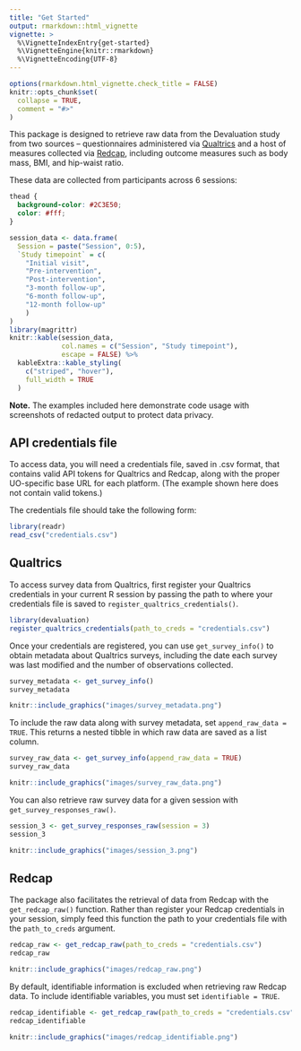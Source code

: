 ```yaml
---
title: "Get Started"
output: rmarkdown::html_vignette
vignette: >
  %\VignetteIndexEntry{get-started}
  %\VignetteEngine{knitr::rmarkdown}
  %\VignetteEncoding{UTF-8}
---
```


```r
options(rmarkdown.html_vignette.check_title = FALSE)
knitr::opts_chunk$set(
  collapse = TRUE,
  comment = "#>"
)
```

This package is designed to retrieve raw data from the Devaluation study from two sources -- questionnaires administered via [Qualtrics](https://www.qualtrics.com/) and a host of measures collected via [Redcap](https://www.project-redcap.org/), including outcome measures such as body mass, BMI, and hip-waist ratio. 

These data are collected from participants across 6 sessions: 

```css
thead {
  background-color: #2C3E50;
  color: #fff;
}
```

```r
session_data <- data.frame(
  Session = paste("Session", 0:5),
  `Study timepoint` = c(
    "Initial visit",
    "Pre-intervention",
    "Post-intervention",
    "3-month follow-up",
    "6-month follow-up",
    "12-month follow-up"
    )
)
library(magrittr)
knitr::kable(session_data, 
             col.names = c("Session", "Study timepoint"),
             escape = FALSE) %>% 
  kableExtra::kable_styling(
    c("striped", "hover"),
    full_width = TRUE
  )
```

**Note.** The examples included here demonstrate code usage with screenshots of redacted output to protect data privacy.

## API credentials file

To access data, you will need a credentials file, saved in .csv format, that contains valid API tokens for Qualtrics and Redcap, along with the proper UO-specific base URL for each platform. (The example shown here does not contain valid tokens.)

The credentials file should take the following form:

```r
library(readr)
read_csv("credentials.csv")
```

## Qualtrics

To access survey data from Qualtrics, first register your Qualtrics credentials in your current R session by passing the path to where your credentials file is saved to `register_qualtrics_credentials()`.

```r
library(devaluation)
register_qualtrics_credentials(path_to_creds = "credentials.csv")
```

Once your credentials are registered, you can use `get_survey_info()` to obtain metadata about Qualtrics surveys, including the date each survey was last modified and the number of observations collected.

```r
survey_metadata <- get_survey_info()
survey_metadata
```

```r
knitr::include_graphics("images/survey_metadata.png")
```

To include the raw data along with survey metadata, set `append_raw_data = TRUE`. This returns a nested tibble in which raw data are saved as a list column.

```r
survey_raw_data <- get_survey_info(append_raw_data = TRUE)
survey_raw_data
```

```r
knitr::include_graphics("images/survey_raw_data.png")
```

You can also retrieve raw survey data for a given session with `get_survey_responses_raw()`.

```r
session_3 <- get_survey_responses_raw(session = 3)
session_3
```

```r
knitr::include_graphics("images/session_3.png")
```

## Redcap

The package also facilitates the retrieval of data from Redcap with the `get_redcap_raw()` function. Rather than register your Redcap credentials in your session, simply feed this function the path to your credentials file with the `path_to_creds` argument.

```r
redcap_raw <- get_redcap_raw(path_to_creds = "credentials.csv")
redcap_raw
```

```r
knitr::include_graphics("images/redcap_raw.png")
```

By default, identifiable information is excluded when retrieving raw Redcap data. To include identifiable variables, you must set `identifiable = TRUE`.

```r
redcap_identifiable <- get_redcap_raw(path_to_creds = "credentials.csv", identifiable = TRUE)
redcap_identifiable
```

```r
knitr::include_graphics("images/redcap_identifiable.png")
```
